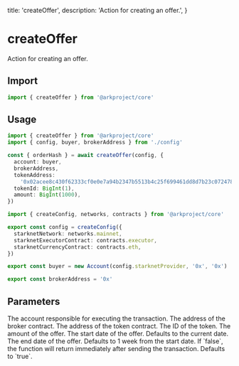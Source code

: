   title: 'createOffer',
  description: 'Action for creating an offer.',
}

# createOffer

Action for creating an offer.

## Import

```typescript
import { createOffer } from '@arkproject/core'
```

## Usage

<CodeGroup>

```ts {{ title: "example.ts" }}
import { createOffer } from '@arkproject/core'
import { config, buyer, brokerAddress } from './config'

const { orderHash } = await createOffer(config, {
  account: buyer,
  brokerAddress,
  tokenAddress:
    '0x02acee8c430f62333cf0e0e7a94b2347b5513b4c25f699461dd8d7b23c072478',
  tokenId: BigInt(1),
  amount: BigInt(1000),
})
```

```ts {{ title: 'config.ts' }}
import { createConfig, networks, contracts } from '@arkproject/core'

export const config = createConfig({
  starknetNetwork: networks.mainnet,
  starknetExecutorContract: contracts.executor,
  starknetCurrencyContract: contracts.eth,
})

export const buyer = new Account(config.starknetProvider, '0x', '0x')

export const brokerAddress = '0x'
```

</CodeGroup>

## Parameters

<Properties>
  <Property name="account" type="AccountInterface">
    The account responsible for executing the transaction.
  </Property>
  <Property name="brokerAddress" type="string">
    The address of the broker contract.
  </Property>
  <Property name="tokenAddress" type="string">
    The address of the token contract.
  </Property>
  <Property name="tokenId" type="BigInt">
    The ID of the token.
  </Property>
  <Property name="amount" type="BigInt">
    The amount of the offer.
  </Property>
  <Property name="startDate (optional)" type="number">
    The start date of the offer. Defaults to the current date.
  </Property>
  <Property name="endDate (optional)" type="number">
    The end date of the offer. Defaults to 1 week from the start date.
  </Property>
  <Property name="waitForTransaction (optional)" type="boolean">
    If `false`, the function will return immediately after sending the
    transaction. Defaults to `true`.
  </Property>
</Properties>
